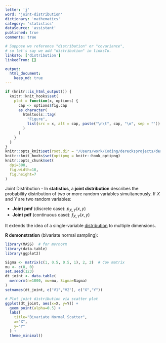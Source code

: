 ```yaml
---
letter: 'j'
word: 'joint-distribution'
dictionary: 'mathematics'
category: 'statistics'
dataSource: 'assistant'
published: true
comments: true

# Suppose we reference "distribution" or "covariance",
# so let's say we add "distribution" in linksTo.
linksTo: ['distribution']
linkedFrom: []

output:
  html_document:
    keep_md: true
---
```


```r
if (knitr::is_html_output()) {
  knitr::knit_hooks$set(
    plot = function(x, options) {
      cap <- options$fig.cap
      as.character(
        htmltools::tag(
          "Figure",
          list(src = x, alt = cap, paste("\n\t", cap, "\n", sep = ""))
        )
      )
    }
  )
}
knitr::opts_knit$set(root.dir = "/Users/work/Coding/derecksprojects/derecksnotes.com-playground/derecksnotes.com/client/src/app/dictionaries/mathematics/definitions")
knitr::knit_hooks$set(optipng = knitr::hook_optipng)
knitr::opts_chunk$set(
  dpi=300,
  fig.width=10,
  fig.height=7
)
```

<a id="joint-distribution">Joint Distribution</a> - In **statistics**, a **joint distribution** describes the probability distribution of two or more random variables simultaneously. If $X$ and $Y$ are two random variables:

- **Joint pmf** (discrete case): $p_{X,Y}(x,y)$
- **Joint pdf** (continuous case): $f_{X,Y}(x,y)$

It extends the idea of a single-variable [distribution](#distribution) to multiple dimensions.

**R demonstration** (bivariate normal sampling):

```r
library(MASS)  # for mvrnorm
library(data.table)
library(ggplot2)

Sigma <- matrix(c(1, 0.5, 0.5, 1), 2, 2)  # Cov matrix
mu <- c(0, 0)
set.seed(123)
dt_joint <- data.table(
  mvrnorm(n=1000, mu=mu, Sigma=Sigma)
)
setnames(dt_joint, c("V1","V2"), c("X","Y"))

# Plot joint distribution via scatter plot
ggplot(dt_joint, aes(x=X, y=Y)) +
  geom_point(alpha=0.5) +
  labs(
    title="Bivariate Normal Scatter",
    x="X",
    y="Y"
  ) +
  theme_minimal()
```
